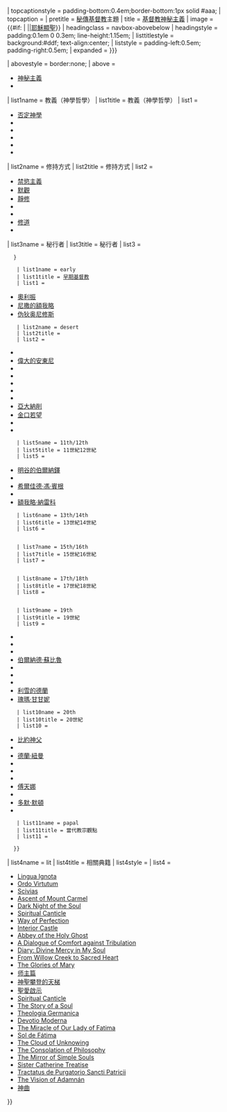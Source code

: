 {{Sidebar with collapsible lists
| name = 基督教神秘主義
| class = hlist
| topimage = {{#if:{{{image|}}} |[[圖像:{{{image}}}|{{{imagesize|220px}}}|{{{imagealt|}}}|link={{{imagelink|}}}]]}}
| topcaptionstyle = padding-bottom:0.4em;border-bottom:1px solid #aaa;
| topcaption = {{{caption|}}}
| pretitle = [[密傳基督教|秘傳基督教]]主題
| title = [[基督教神秘主義]]
| image = {{#if:{{{image|}}} | |[[圖像:Preobrazhenie.jpg|{{{imagesize|180px}}}|耶穌顯聖]]}}
| headingclass = navbox-abovebelow
| headingstyle = padding:0.1em 0 0.3em; line-height:1.15em;<!--(modified longitem)-->
| listtitlestyle = background:#ddf; text-align:center;
| liststyle = padding-left:0.5em; padding-right:0.5em;
| expanded = {{{expanded|{{{1|}}}}}}

| abovestyle = border:none;
| above =
* [[神秘主義]]
* {{link-en|公教靈修|Catholic spirituality}}

| list1name = 教義（神學{{int:dot-separator}}哲學）
| list1title = 教義（神學{{int:dot-separator}}哲學）
| list1 =
* [[否定神學]]
* {{link-en|苦修神學|Ascetical theology}}
* {{link-en|肯定神學|Cataphatic theology}}
* {{link-en|古典希臘哲學與基督教|Hellenistic philosophy and Christianity|古典希臘哲學}}
* {{link-en|奧秘神學|Mystical theology}}
* {{link-en|新柏拉圖主義與基督教|Neoplatonism and Christianity|新柏拉圖主義}}

| list2name = 修持方式
| list2title = 修持方式
| list2 =
* [[禁慾主義]]
* [[默觀]]
* [[靜修]]
* {{link-en|聖言誦禱|Lectio Divina}}
* {{Internal link helper/en|基督徒的冥想|Christian meditation|冥想}}
* [[修道_(基督教)|修道]]
* {{link-en|聖化 (東正教神學)|Theosis (Eastern Orthodox theology)|聖化}}


<!---------------- People by era/centuries ---------------->

| list3name = 秘行者
| list3title = 秘行者 <small>{{nobold|（依年代、地區分類）}}</small>
| list3 =
   {{Sidebar with collapsible lists| name = 基督教神秘主義 |navbar=off
    |bodystyle={{subsidebar bodystyle}};margin-top:0.3em;
    | listtitlestyle = text-align:center;border-bottom:1px solid #aaa;
    | liststyle = padding-left:0.85em;padding-right:0.85em;
    | expanded = {{{expanded|{{{1|}}}}}}

    | list1name = early
    | list1title = [[早期基督教]]
    | list1 =
* [[奧利振]]
* [[尼撒的貴格利|尼撒的額我略]]
* [[伪狄奥尼修斯]]

    | list2name = desert
    | list2title = {{link-en|沙漠教父|Desert_Fathers}}
    | list2 =
* {{link-en|底比斯的聖保祿|Paul of Thebes|保祿首獨修者}}
* [[聖安東尼|偉大的安東尼]]
* {{link-en|亞爾瑟尼|Arsenius the Great}}
* {{link-en|伯曼|Poemen}}
* {{link-en|瑪卡里|Macarius of Egypt}}
* {{link-en|黑人梅瑟|Moses the Black}}
* {{link-en|辛克萊蒂卡|Syncletica of Alexandria}}
* [[亞大納削]]
* [[金口若望]]
* {{link-en|依拉良|Hilarion}}
* {{link-en|若望·卡西安|John Cassian}}

    | list5name = 11th/12th
    | list5title = 11世紀{{int:dot-separator}}12世紀
    | list5 =
* [[聖伯爾納鐸|明谷的伯爾納鐸]]
* {{link-en|吉戈二世|Guigo II}}
* [[宾根的希尔德加德|希爾佳德·馮·賓根]]
* {{link-en|哈德維希|Hadewijch}}
* [[納雷科的聖額我略|額我略·納雷科]]

    | list6name = 13th/14th
    | list6title = 13世紀{{int:dot-separator}}14世紀
    | list6 =
       {{Sidebar| name = 基督教神秘主義 |navbar=off
        |bodystyle={{subsidebar bodystyle}}
        | headingstyle = font-style:italic;
        | contentstyle = padding-left:0.35em;padding-right:0.35em;
        <!----(by monastic order:)---->
        | heading1 = {{link-en|Category:道明會神秘主義|Category:Dominican_mystics|道明會}}
        | content1 =
* [[聖道明|道明·德·古茲曼]]
* [[多瑪斯·阿奎那]]
        | heading2 = {{link-en|Category:方濟會神秘主義|Category:Franciscan mystics|方濟會}}
        | content2 =
* [[亞西西的方濟各]]
* [[里斯本的聖安多尼|安多尼·帕多瓦]]
* [[聖文德|文德]]
* {{link-en|雅各伯·達·托迪|Jacopone da Todi}}
* {{link-en|安琪拉·佛利紐|Angela of Foligno}}
        <!----(by nation:)---->
        | heading5 = 英國
        | content5 =
* {{link-en|理查·羅爾|Richard Rolle}}
* {{link-en|沃特·希頓|Walter Hilton}}
* [[諾維奇的茱莉安]]
        | heading6 = {{link-en|Category:弗拉芒神秘主義|Category:Flemish mystics|弗拉芒}}
        | content6 =
* {{link-en|納匝肋的貝雅特麗齊|Beatrice of Nazareth}}
* {{link-en|伊斯布魯克的若望|John of Ruysbroeck}}
        | heading7 = {{link-en|日耳曼神秘主義|German mysticism|日耳曼}}
        | content7 =
* [[埃克哈特大师|埃克哈特·馮·霍克海姆]]
* {{link-en|若望·陶勒|Johannes Tauler}}
* [[亨利·蘇索]]
        <!----(by gender:)---->
        | heading10 = {{link-en|女性神秘學家列表#基督教|List of female mystics#Christianity|女性}}
        | content10 =
* {{link-en|納匝肋的貝雅特麗齊|Beatrice of Nazareth}} <!--(有意重複)-->
* {{link-en|瑞典的彼利日大|Bridget of Sweden}} 
* [[聖加大利納|加大利納·仙娜]]
* [[諾里奇的朱利安]]
       }}

    | list7name = 15th/16th
    | list7title = 15世紀{{int:dot-separator}}16世紀
    | list7 =
       {{Sidebar| name = 基督教神秘主義 |navbar=off
        |bodystyle={{subsidebar bodystyle}}
        | headingstyle = font-style:italic;
        | heading5 = {{link-en|西班牙神秘主義|Spanish mystics|西班牙}}
        | content5 =
* [[依納爵·羅耀拉]]
* {{link-en|方濟·奧辛那|Francisco de Osuna}}
* {{link-en|亞維拉的若望|John of Ávila}}
* [[亚维拉的德兰]]
* [[十字若望]]
        | heading10 = {{nobold|其他}}
        | content10 =
* {{link-en|加大利納·熱那亞|Catherine of Genoa}}
       }}

    | list8name = 17th/18th
    | list8title = 17世紀{{int:dot-separator}}18世紀
    | list8 =
       {{Sidebar| name = 基督教神秘主義 |navbar=off
        |bodystyle={{subsidebar bodystyle}}
        | headingstyle = font-style:italic;
        | heading5 = {{link-en|法國靈修學院|French school of spirituality|法國}}
        | content5 =
* {{link-en|皮埃爾·德·貝呂爾|Pierre de Bérulle}}
* {{link-en|讓·雅克·奧利耶|Jean-Jacques Olier}}
* [[圣路易·蒙福|路易·蒙福]]
        | heading10 = {{nobold|其他}}
        | content10 =
* {{link-en|瑪利亞·德·亞格瑞達|María de Ágreda}}
* {{link-en|安妮·加大麗娜·艾米莉希|Anne Catherine Emmerich}}
* {{link-en|薇洛妮嘉·久莲尼|Veronica Giuliani}}
* [[聖方濟各·沙雷氏|方濟·沙雷士]]
       }}

    | list9name = 19th
    | list9title = 19世紀
    | list9 =
* {{link-en|加大利納·拉波萊|Catherine Labouré}}
* {{link-en|梅蘭妮·凱爾娃|Mélanie Calvat}}
* {{link-en|瑪希明·吉羅|Maximin Giraud}}
* [[伯爾納德·蘇比魯]]
* {{link-en|宮齊達·德·雅米達|Concepcion Cabrera de Armida}}
* {{link-en|路易薩·皮卡雷塔|Luisa Piccarreta}}
* {{link-en|聖心瑪利亞|Mary of the Divine Heart}}
* [[利雪的德蘭]]
* [[瑰瑪·甘甘妮]]

    | list10name = 20th
    | list10title = 20世紀
    | list10 =
* [[畢奧神父|比約神父]]
* {{link-en|瑪利亞·瓦爾托達|Maria Valtorta}}
* [[德雷絲·紐曼|德蘭·紐曼]]
* {{link-en|瑪爾大·羅賓|Marthe Robin}}
* {{link-en|阿德瑞娜·馮·斯派爾|Adrienne von Speyr}}
* {{link-en|巴拉薩爾的亞歷山大麗娜|Alexandrina of Balazar}}
* [[玛利亚·傅天娜·克瓦尔斯卡|傅天娜]]
* {{link-en|露琪亞·桑托斯|Lúcia Santos|露琪亞·法蒂瑪修女}}
* [[托马斯·默顿|多默·默頓]]
* {{link-en|查理·富高|Charles de Foucauld}}

    | list11name = papal
    | list11title = 當代教宗觀點
    | list11 =
{{link-en|Aspects of Christian meditation|Aspects of Christian meditation|Aspects of meditation<br/>(Orationis Formas 1989)}}
{{link-en|A Christian Reflection on the New Age|A Christian Reflection on the New Age|Reflection on the New Age (2003)}}

   }}

<!-- 尚未編輯完畢 -->
| list4name = lit
| list4title = 相關典籍
| list4style = 
| list4 =
* [[Lingua Ignota]]
* [[Ordo Virtutum]]
* [[Scivias]]
* [[Ascent of Mount Carmel]]
* [[Dark Night of the Soul]]
* [[Spiritual Canticle]]
* [[Way of Perfection]]
* [[Interior Castle]]
* [[Abbey of the Holy Ghost]]
* [[A Dialogue of Comfort against Tribulation]]
* [[Diary: Divine Mercy in My Soul]]
* [[From Willow Creek to Sacred Heart]]
* [[The Glories of Mary]]
* [[师主篇]]
* [[神聖攀登的天梯]]
* [[聖愛啟示]]
* [[Spiritual Canticle]]
* [[The Story of a Soul]]
* [[Theologia Germanica]]
* [[Devotio Moderna]]
* [[The Miracle of Our Lady of Fatima]]
* [[Sol de Fátima]]
* [[The Cloud of Unknowing]]
* [[The Consolation of Philosophy]]
* [[The Mirror of Simple Souls]]
* [[Sister Catherine Treatise]]
* [[Tractatus de Purgatorio Sancti Patricii]]
* [[The Vision of Adamnán]]
* [[神曲]]

}}<noinclude>
{{Documentation
 | content = 
{{Collapsible lists option
| listnames = {{hlist |theo/phil |practices |early |desert |11th/12th |13th/14th |15th/16th |17th/18th |19th |20th |papal| lit}}
| example = 13th/14th
}}

[[Category:基督教神秘主义|*]]
[[Category:基督教神学导航模板]]
[[Category:基督教相关人物导航模板]]
[[Category:天主教相关人物导航模板]]
[[Category:系列條目側面模板]]
}}<!--(end Documentation)-->
</noinclude>